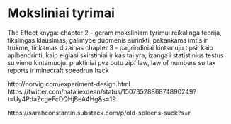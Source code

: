 # Moksliniai tyrimai

The Effect knyga:
chapter 2 - geram moksliniam tyrimui reikalinga teorija, tikslingas klausimas, galimybe duomenis surinkti, pakankama imtis ir trukme, tinkamas dizainas
chapter 3 - pagrindiniai kintsmuju tipsi, kaip apibendrinti, kaip elgiasi skirstiniai ir kas tai yra, izanga i statistinius testus su vienu kintamuoju. praktiniai pvz butu zipf law, law of numbers su tax reports ir minecraft speedrun hack

http://norvig.com/experiment-design.html
https://twitter.com/nataliexdean/status/1507352886874890249?t=Uy4PdaZcgeFcDQHjBeA4Hg&s=19

https://sarahconstantin.substack.com/p/old-spleens-suck?s=r
